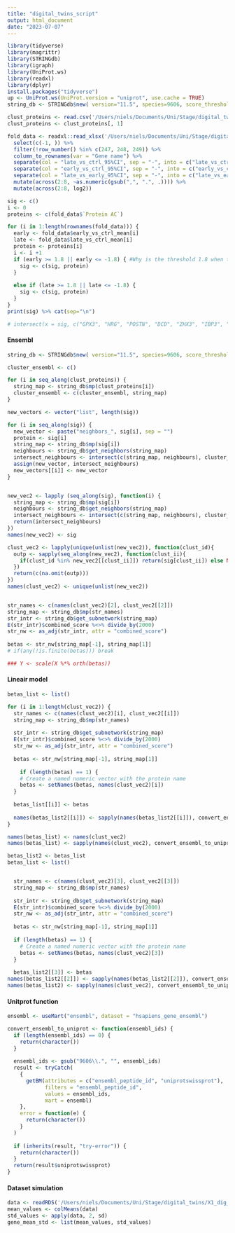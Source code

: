 ```yaml
---
title: "digital_twins_script"
output: html_document
date: "2023-07-07"
---
```


```r
library(tidyverse)
library(magrittr)
library(STRINGdb)
library(igraph)
library(UniProt.ws)
library(readxl)
library(dplyr)
install.packages("tidyverse")
up <- UniProt.ws(UniProt.version = "uniprot", use.cache = TRUE)
string_db <- STRINGdb$new( version="11.5", species=9606, score_threshold=400, network_type="full", input_directory="")
```


```r
clust_proteins <- read.csv('/Users/niels/Documents/Uni/Stage/digital_twins/cluster_proteins.csv')
clust_proteins <- clust_proteins[, 1]

fold_data <- readxl::read_xlsx('/Users/niels/Documents/Uni/Stage/digital_twins/fold_data.xlsx') %>%
  select(c(-1, )) %>%
  filter(!row_number() %in% c(247, 248, 249)) %>%
  column_to_rownames(var = "Gene name") %>%
  separate(col = "late_vs_ctrl_95%CI", sep = "-", into = c("late_vs_ctrl_95%CI_low", "late_vs_ctrl_95%CI_high")) %>%
  separate(col = "early_vs_ctrl_95%CI", sep = "-", into = c("early_vs_ctrl_95%CI_low", "early_vs_ctrl_95%CI_high")) %>%
  separate(col = "late_vs_early_95%CI", sep = "-", into = c("late_vs_early_95%CI_low", "late_vs_early_95%CI_high")) %>%
  mutate(across(2:8, ~as.numeric(gsub(",", ".", .)))) %>%
  mutate(across(2:8, log2))

sig <- c()
i <- 0
proteins <- c(fold_data$`Protein AC`)

for (i in 1:length(rownames(fold_data))) {
  early <- fold_data$early_vs_ctrl_mean[i]
  late <- fold_data$late_vs_ctrl_mean[i]
  protein <- proteins[i]
  i <- i +1
  if (early >= 1.8 || early <= -1.8) { #Why is the threshold 1.8 when the article clearly states 2?
    sig <- c(sig, protein)
  }
  
  else if (late >= 1.8 || late <= -1.8) {
    sig <- c(sig, protein)
  }
}
print(sig) %>% cat(sep="\n")

# intersect(x = sig, c("GPX3", "HRG", "POSTN", "DCD", "ZHX3", "IBP3", "MYLK", "APOF", "FA5", "GMFB", "CO1A1"))
```

#### Ensembl

```r
string_db <- STRINGdb$new( version="11.5", species=9606, score_threshold=400, network_type="full", input_directory="")

cluster_ensembl <- c()

for (i in seq_along(clust_proteins)) {
  string_map <- string_db$mp(clust_proteins[i])
  cluster_ensembl <- c(cluster_ensembl, string_map)
}

new_vectors <- vector("list", length(sig))

for (i in seq_along(sig)) {
  new_vector <- paste("neighbors_", sig[i], sep = "") 
  protein <- sig[i]
  string_map <- string_db$mp(sig[i])
  neighbours <- string_db$get_neighbors(string_map)
  intersect_neighbours <- intersect(c(string_map, neighbours), cluster_ensembl)
  assign(new_vector, intersect_neighbours)
  new_vectors[[i]] <- new_vector
}


new_vec2 <- lapply (seq_along(sig), function(i) {
  string_map <- string_db$mp(sig[i])
  neighbours <- string_db$get_neighbors(string_map)
  intersect_neighbours <- intersect(c(string_map, neighbours), cluster_ensembl)
  return(intersect_neighbours)
})
names(new_vec2) <- sig

clust_vec2 <- lapply(unique(unlist(new_vec2)), function(clust_id){
  outp <- sapply(seq_along(new_vec2), function(clust_ii){
    if(clust_id %in% new_vec2[[clust_ii]]) return(sig[clust_ii]) else NA
  })
  return(c(na.omit(outp)))
})
names(clust_vec2) <- unique(unlist(new_vec2))


str_names <- c(names(clust_vec2)[2], clust_vec2[[2]])
string_map <- string_db$mp(str_names)
str_intr <- string_db$get_subnetwork(string_map)
E(str_intr)$combined_score %<>% divide_by(2000)
str_nw <- as_adj(str_intr, attr = "combined_score")
 
betas <- str_nw[string_map[-1], string_map[1]]
# if(any(!is.finite(betas))) break

### Y <- scale(X %*% orth(betas))

```

#### Lineair model

```r
betas_list <- list()

for (i in 1:length(clust_vec2)) {
  str_names <- c(names(clust_vec2)[i], clust_vec2[[i]])
  string_map <- string_db$mp(str_names)
  
  str_intr <- string_db$get_subnetwork(string_map)
  E(str_intr)$combined_score %<>% divide_by(2000)
  str_nw <- as_adj(str_intr, attr = "combined_score")
  
  betas <- str_nw[string_map[-1], string_map[1]]
  
    if (length(betas) == 1) {
    # Create a named numeric vector with the protein name
    betas <- setNames(betas, names(clust_vec2)[i])
  }
  
  betas_list[[i]] <- betas
  
  names(betas_list2[[i]]) <- sapply(names(betas_list2[[i]]), convert_ensembl_to_uniprot)
}

names(betas_list) <- names(clust_vec2)
names(betas_list) <- sapply(names(clust_vec2), convert_ensembl_to_uniprot)

```



```r
betas_list2 <- betas_list
betas_list <- list()


  str_names <- c(names(clust_vec2)[3], clust_vec2[[3]])
  string_map <- string_db$mp(str_names)
  
  str_intr <- string_db$get_subnetwork(string_map)
  E(str_intr)$combined_score %<>% divide_by(2000)
  str_nw <- as_adj(str_intr, attr = "combined_score")
  
  betas <- str_nw[string_map[-1], string_map[1]]
  
  if (length(betas) == 1) {
    # Create a named numeric vector with the protein name
    betas <- setNames(betas, names(clust_vec2)[3])
  }
  
  betas_list2[[3]] <- betas
names(betas_list2[[2]]) <- sapply(names(betas_list2[[2]]), convert_ensembl_to_uniprot)
names(betas_list2) <- sapply(names(clust_vec2), convert_ensembl_to_uniprot)
```

#### Unitprot function

```r
ensembl <- useMart("ensembl", dataset = "hsapiens_gene_ensembl")

convert_ensembl_to_uniprot <- function(ensembl_ids) {
  if (length(ensembl_ids) == 0) {
    return(character())
  }
  
  ensembl_ids <- gsub("9606\\.", "", ensembl_ids)
  result <- tryCatch(
    {
      getBM(attributes = c("ensembl_peptide_id", "uniprotswissprot"),
            filters = "ensembl_peptide_id",
            values = ensembl_ids,
            mart = ensembl)
    },
    error = function(e) {
      return(character())
    }
  )
  
  if (inherits(result, "try-error")) {
    return(character())
  }
  return(result$uniprotswissprot)
}


```

#### Dataset simulation

```r
data <- readRDS('/Users/niels/Documents/Uni/Stage/digital_twins/X1_dig_twin_data.rds')
mean_values <- colMeans(data)
std_values <- apply(data, 2, sd)
gene_mean_std <- list(mean_values, std_values)
```


